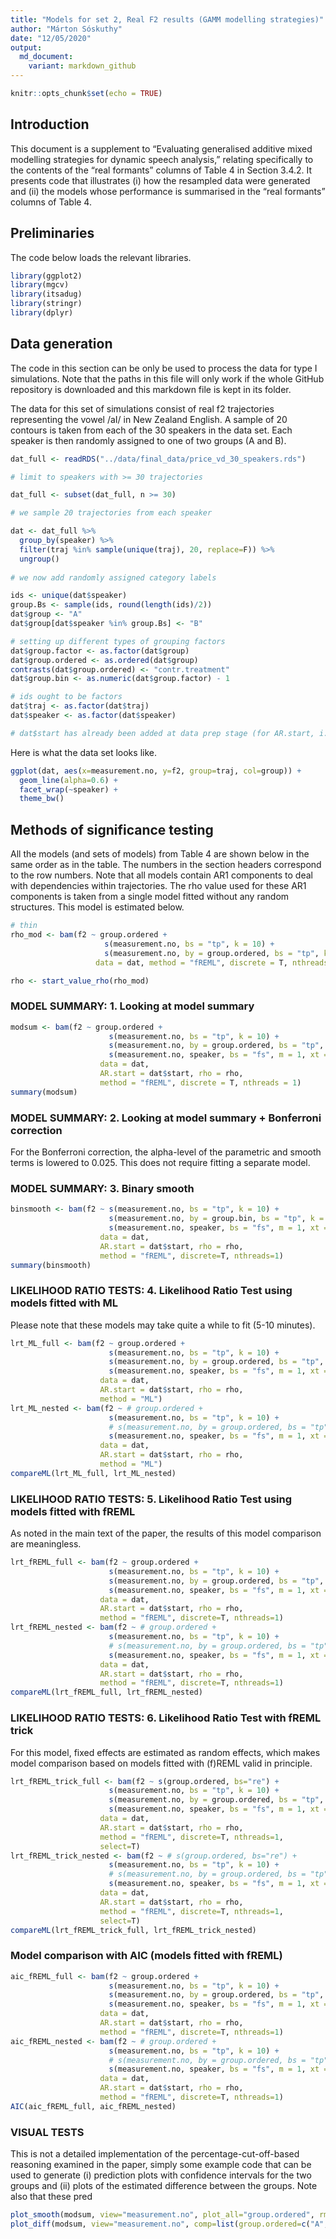 ```yaml
---
title: "Models for set 2, Real F2 results (GAMM modelling strategies)"
author: "Márton Sóskuthy"
date: "12/05/2020"
output:
  md_document:
    variant: markdown_github
---
```


```r
knitr::opts_chunk$set(echo = TRUE)
```

## Introduction

This document is a supplement to "Evaluating generalised additive mixed modelling strategies for dynamic speech analysis," relating specifically to the contents of the "real formants" columns of Table 4 in Section 3.4.2. It presents code that illustrates (i) how the resampled data were generated and (ii) the models whose performance is summarised in the "real formants" columns of Table 4.

## Preliminaries

The code below loads the relevant libraries.

```r
library(ggplot2)
library(mgcv)
library(itsadug)
library(stringr)
library(dplyr)
```

## Data generation

The code in this section can be only be used to process the data for type I simulations. Note that the paths in this file will only work if the whole GitHub repository is downloaded and this markdown file is kept in its folder.

The data for this set of simulations consist of real f2 trajectories representing the vowel /aI/ in New Zealand English. A sample of 20 contours is taken from each of the 30 speakers in the data set. Each speaker is then randomly assigned to one of two groups (A and B).

```r
dat_full <- readRDS("../data/final_data/price_vd_30_speakers.rds")

# limit to speakers with >= 30 trajectories

dat_full <- subset(dat_full, n >= 30)

# we sample 20 trajectories from each speaker

dat <- dat_full %>%
  group_by(speaker) %>%
  filter(traj %in% sample(unique(traj), 20, replace=F)) %>%
  ungroup()
  
# we now add randomly assigned category labels

ids <- unique(dat$speaker)
group.Bs <- sample(ids, round(length(ids)/2))
dat$group <- "A"
dat$group[dat$speaker %in% group.Bs] <- "B"

# setting up different types of grouping factors
dat$group.factor <- as.factor(dat$group)
dat$group.ordered <- as.ordered(dat$group)
contrasts(dat$group.ordered) <- "contr.treatment"
dat$group.bin <- as.numeric(dat$group.factor) - 1

# ids ought to be factors  
dat$traj <- as.factor(dat$traj)
dat$speaker <- as.factor(dat$speaker)

# dat$start has already been added at data prep stage (for AR.start, i.e. for autoregressive error models)
```

Here is what the data set looks like.

```r
ggplot(dat, aes(x=measurement.no, y=f2, group=traj, col=group)) +
  geom_line(alpha=0.6) +
  facet_wrap(~speaker) +
  theme_bw()
```

## Methods of significance testing

All the models (and sets of models) from Table 4 are shown below in the same order as in the table. The numbers in the section headers correspond to the row numbers. Note that all models contain AR1 components to deal with dependencies within trajectories. The rho value used for these AR1 components is taken from a single model fitted without any random structures. This model is estimated below.

```r
# thin
rho_mod <- bam(f2 ~ group.ordered + 
                     s(measurement.no, bs = "tp", k = 10) + 
                     s(measurement.no, by = group.ordered, bs = "tp", k = 10), 
                   data = dat, method = "fREML", discrete = T, nthreads = 1)

rho <- start_value_rho(rho_mod)
```

### MODEL SUMMARY: 1. Looking at model summary

```r
modsum <- bam(f2 ~ group.ordered + 
                      s(measurement.no, bs = "tp", k = 10) + 
                      s(measurement.no, by = group.ordered, bs = "tp", k = 10) +
                      s(measurement.no, speaker, bs = "fs", m = 1, xt = "cr", k = 10), 
                    data = dat, 
                    AR.start = dat$start, rho = rho, 
                    method = "fREML", discrete = T, nthreads = 1)
summary(modsum)
```

### MODEL SUMMARY: 2. Looking at model summary + Bonferroni correction

For the Bonferroni correction, the alpha-level of the parametric and smooth terms is lowered to 0.025. This does not require fitting a separate model.

### MODEL SUMMARY: 3. Binary smooth

```r
binsmooth <- bam(f2 ~ s(measurement.no, bs = "tp", k = 10) + 
                      s(measurement.no, by = group.bin, bs = "tp", k = 10) +
                      s(measurement.no, speaker, bs = "fs", m = 1, xt = "cr", k = 10), 
                    data = dat, 
                    AR.start = dat$start, rho = rho, 
                    method = "fREML", discrete=T, nthreads=1)
summary(binsmooth)
```

### LIKELIHOOD RATIO TESTS: 4. Likelihood Ratio Test using models fitted with ML

Please note that these models may take quite a while to fit (5-10 minutes).

```r
lrt_ML_full <- bam(f2 ~ group.ordered + 
                      s(measurement.no, bs = "tp", k = 10) + 
                      s(measurement.no, by = group.ordered, bs = "tp", k = 10) +
                      s(measurement.no, speaker, bs = "fs", m = 1, xt = "cr", k = 10), 
                    data = dat, 
                    AR.start = dat$start, rho = rho, 
                    method = "ML")
lrt_ML_nested <- bam(f2 ~ # group.ordered + 
                      s(measurement.no, bs = "tp", k = 10) + 
                      # s(measurement.no, by = group.ordered, bs = "tp", k = 10) +
                      s(measurement.no, speaker, bs = "fs", m = 1, xt = "cr", k = 10), 
                    data = dat, 
                    AR.start = dat$start, rho = rho, 
                    method = "ML")
compareML(lrt_ML_full, lrt_ML_nested)
```

### LIKELIHOOD RATIO TESTS: 5. Likelihood Ratio Test using models fitted with fREML

As noted in the main text of the paper, the results of this model comparison are meaningless.

```r
lrt_fREML_full <- bam(f2 ~ group.ordered + 
                      s(measurement.no, bs = "tp", k = 10) + 
                      s(measurement.no, by = group.ordered, bs = "tp", k = 10) +
                      s(measurement.no, speaker, bs = "fs", m = 1, xt = "cr", k = 10), 
                    data = dat, 
                    AR.start = dat$start, rho = rho, 
                    method = "fREML", discrete=T, nthreads=1)
lrt_fREML_nested <- bam(f2 ~ # group.ordered + 
                      s(measurement.no, bs = "tp", k = 10) + 
                      # s(measurement.no, by = group.ordered, bs = "tp", k = 10) +
                      s(measurement.no, speaker, bs = "fs", m = 1, xt = "cr", k = 10), 
                    data = dat, 
                    AR.start = dat$start, rho = rho, 
                    method = "fREML", discrete=T, nthreads=1)
compareML(lrt_fREML_full, lrt_fREML_nested)
```

### LIKELIHOOD RATIO TESTS: 6. Likelihood Ratio Test with fREML trick

For this model, fixed effects are estimated as random effects, which makes model comparison based on models fitted with (f)REML valid in principle.

```r
lrt_fREML_trick_full <- bam(f2 ~ s(group.ordered, bs="re") + 
                      s(measurement.no, bs = "tp", k = 10) + 
                      s(measurement.no, by = group.ordered, bs = "tp", k = 10) +
                      s(measurement.no, speaker, bs = "fs", m = 1, xt = "cr", k = 10), 
                    data = dat, 
                    AR.start = dat$start, rho = rho, 
                    method = "fREML", discrete=T, nthreads=1,
                    select=T)
lrt_fREML_trick_nested <- bam(f2 ~ # s(group.ordered, bs="re") + 
                      s(measurement.no, bs = "tp", k = 10) + 
                      # s(measurement.no, by = group.ordered, bs = "tp", k = 10) +
                      s(measurement.no, speaker, bs = "fs", m = 1, xt = "cr", k = 10), 
                    data = dat, 
                    AR.start = dat$start, rho = rho, 
                    method = "fREML", discrete=T, nthreads=1,
                    select=T)
compareML(lrt_fREML_trick_full, lrt_fREML_trick_nested)
```

### Model comparison with AIC (models fitted with fREML)

```r
aic_fREML_full <- bam(f2 ~ group.ordered + 
                      s(measurement.no, bs = "tp", k = 10) + 
                      s(measurement.no, by = group.ordered, bs = "tp", k = 10) +
                      s(measurement.no, speaker, bs = "fs", m = 1, xt = "cr", k = 10), 
                    data = dat, 
                    AR.start = dat$start, rho = rho, 
                    method = "fREML", discrete=T, nthreads=1)
aic_fREML_nested <- bam(f2 ~ # group.ordered + 
                      s(measurement.no, bs = "tp", k = 10) + 
                      # s(measurement.no, by = group.ordered, bs = "tp", k = 10) +
                      s(measurement.no, speaker, bs = "fs", m = 1, xt = "cr", k = 10), 
                    data = dat, 
                    AR.start = dat$start, rho = rho, 
                    method = "fREML", discrete=T, nthreads=1)
AIC(aic_fREML_full, aic_fREML_nested)
```

### VISUAL TESTS

This is not a detailed implementation of the percentage-cut-off-based reasoning examined in the paper, simply some example code that can be used to generate (i) prediction plots with confidence intervals for the two groups and (ii) plots of the estimated difference between the groups. Note also that these pred

```r
plot_smooth(modsum, view="measurement.no", plot_all="group.ordered", rm.ranef=T)
plot_diff(modsum, view="measurement.no", comp=list(group.ordered=c("A","B")), rm.ranef=T)
```
